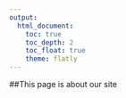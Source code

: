 ```yaml
---
output: 
  html_document:
    toc: true
    toc_depth: 2
    toc_float: true
    theme: flatly
---
```



##This page is about our site